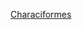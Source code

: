 {{Catnav|頁面分類|脊索動物門|脊椎動物亞門|輻鰭魚綱|新鰭亞綱|骨鳔总目}}
{{Commonscat|Characiformes}}
{{Catmore}}

[[Category:骨鳔总目|Characiformes]]